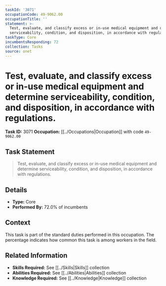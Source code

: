 ```yaml
---
taskId: '3071'
occupationCode: 49-9062.00
occupationTitle: ''
statement: >-
  Test, evaluate, and classify excess or in-use medical equipment and determine
  serviceability, condition, and disposition, in accordance with regulations.
taskType: Core
incumbentsResponding: 72
collection: Tasks
source: onet
---
```

# Test, evaluate, and classify excess or in-use medical equipment and determine serviceability, condition, and disposition, in accordance with regulations.

**Task ID:** 3071
**Occupation:** [[../Occupations|Occupation]] with code `49-9062.00`

## Task Statement

> Test, evaluate, and classify excess or in-use medical equipment and determine serviceability, condition, and disposition, in accordance with regulations.

## Details

- **Type:** Core
- **Performed By:** 72.0% of incumbents

## Context

This task is part of the standard duties performed in this occupation. The percentage indicates how common this task is among workers in the field.

## Related Information

- **Skills Required:** See [[../Skills|Skills]] collection
- **Abilities Required:** See [[../Abilities|Abilities]] collection
- **Knowledge Required:** See [[../Knowledge|Knowledge]] collection
